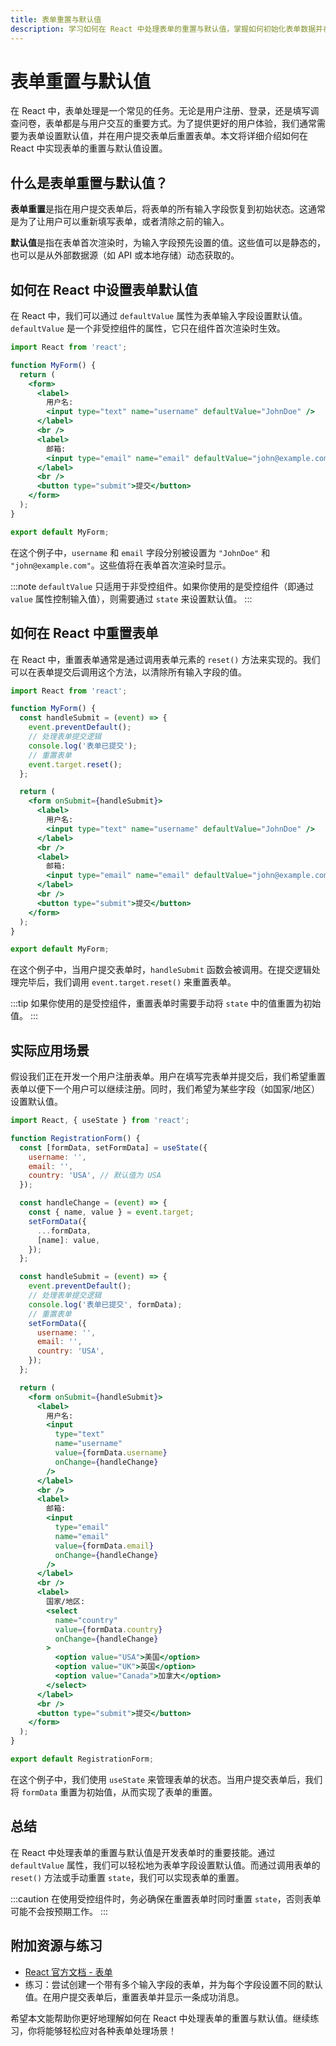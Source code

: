 ```yaml
---
title: 表单重置与默认值
description: 学习如何在 React 中处理表单的重置与默认值，掌握如何初始化表单数据并在用户提交后重置表单。
---
```


# 表单重置与默认值

在 React 中，表单处理是一个常见的任务。无论是用户注册、登录，还是填写调查问卷，表单都是与用户交互的重要方式。为了提供更好的用户体验，我们通常需要为表单设置默认值，并在用户提交表单后重置表单。本文将详细介绍如何在 React 中实现表单的重置与默认值设置。

## 什么是表单重置与默认值？

**表单重置**是指在用户提交表单后，将表单的所有输入字段恢复到初始状态。这通常是为了让用户可以重新填写表单，或者清除之前的输入。

**默认值**是指在表单首次渲染时，为输入字段预先设置的值。这些值可以是静态的，也可以是从外部数据源（如 API 或本地存储）动态获取的。

## 如何在 React 中设置表单默认值

在 React 中，我们可以通过 `defaultValue` 属性为表单输入字段设置默认值。`defaultValue` 是一个非受控组件的属性，它只在组件首次渲染时生效。

```jsx
import React from 'react';

function MyForm() {
  return (
    <form>
      <label>
        用户名:
        <input type="text" name="username" defaultValue="JohnDoe" />
      </label>
      <br />
      <label>
        邮箱:
        <input type="email" name="email" defaultValue="john@example.com" />
      </label>
      <br />
      <button type="submit">提交</button>
    </form>
  );
}

export default MyForm;
```

在这个例子中，`username` 和 `email` 字段分别被设置为 `"JohnDoe"` 和 `"john@example.com"`。这些值将在表单首次渲染时显示。

:::note
`defaultValue` 只适用于非受控组件。如果你使用的是受控组件（即通过 `value` 属性控制输入值），则需要通过 `state` 来设置默认值。
:::

## 如何在 React 中重置表单

在 React 中，重置表单通常是通过调用表单元素的 `reset()` 方法来实现的。我们可以在表单提交后调用这个方法，以清除所有输入字段的值。

```jsx
import React from 'react';

function MyForm() {
  const handleSubmit = (event) => {
    event.preventDefault();
    // 处理表单提交逻辑
    console.log('表单已提交');
    // 重置表单
    event.target.reset();
  };

  return (
    <form onSubmit={handleSubmit}>
      <label>
        用户名:
        <input type="text" name="username" defaultValue="JohnDoe" />
      </label>
      <br />
      <label>
        邮箱:
        <input type="email" name="email" defaultValue="john@example.com" />
      </label>
      <br />
      <button type="submit">提交</button>
    </form>
  );
}

export default MyForm;
```

在这个例子中，当用户提交表单时，`handleSubmit` 函数会被调用。在提交逻辑处理完毕后，我们调用 `event.target.reset()` 来重置表单。

:::tip
如果你使用的是受控组件，重置表单时需要手动将 `state` 中的值重置为初始值。
:::

## 实际应用场景

假设我们正在开发一个用户注册表单。用户在填写完表单并提交后，我们希望重置表单以便下一个用户可以继续注册。同时，我们希望为某些字段（如国家/地区）设置默认值。

```jsx
import React, { useState } from 'react';

function RegistrationForm() {
  const [formData, setFormData] = useState({
    username: '',
    email: '',
    country: 'USA', // 默认值为 USA
  });

  const handleChange = (event) => {
    const { name, value } = event.target;
    setFormData({
      ...formData,
      [name]: value,
    });
  };

  const handleSubmit = (event) => {
    event.preventDefault();
    // 处理表单提交逻辑
    console.log('表单已提交', formData);
    // 重置表单
    setFormData({
      username: '',
      email: '',
      country: 'USA',
    });
  };

  return (
    <form onSubmit={handleSubmit}>
      <label>
        用户名:
        <input
          type="text"
          name="username"
          value={formData.username}
          onChange={handleChange}
        />
      </label>
      <br />
      <label>
        邮箱:
        <input
          type="email"
          name="email"
          value={formData.email}
          onChange={handleChange}
        />
      </label>
      <br />
      <label>
        国家/地区:
        <select
          name="country"
          value={formData.country}
          onChange={handleChange}
        >
          <option value="USA">美国</option>
          <option value="UK">英国</option>
          <option value="Canada">加拿大</option>
        </select>
      </label>
      <br />
      <button type="submit">提交</button>
    </form>
  );
}

export default RegistrationForm;
```

在这个例子中，我们使用 `useState` 来管理表单的状态。当用户提交表单后，我们将 `formData` 重置为初始值，从而实现了表单的重置。

## 总结

在 React 中处理表单的重置与默认值是开发表单时的重要技能。通过 `defaultValue` 属性，我们可以轻松地为表单字段设置默认值。而通过调用表单的 `reset()` 方法或手动重置 `state`，我们可以实现表单的重置。

:::caution
在使用受控组件时，务必确保在重置表单时同时重置 `state`，否则表单可能不会按预期工作。
:::

## 附加资源与练习

- [React 官方文档 - 表单](https://reactjs.org/docs/forms.html)
- 练习：尝试创建一个带有多个输入字段的表单，并为每个字段设置不同的默认值。在用户提交表单后，重置表单并显示一条成功消息。

希望本文能帮助你更好地理解如何在 React 中处理表单的重置与默认值。继续练习，你将能够轻松应对各种表单处理场景！